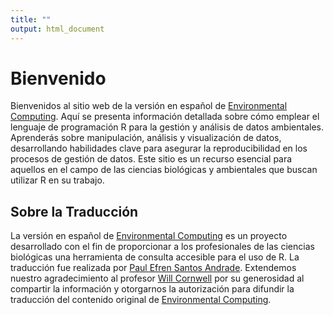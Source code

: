 ```yaml
---
title: ""
output: html_document
---
```



# Bienvenido

Bienvenidos al sitio web de la versión en español de [Environmental Computing](https://environmentalcomputing.net/). Aquí se presenta información detallada sobre cómo emplear el lenguaje de programación R para la gestión y análisis de datos ambientales. Aprenderás sobre manipulación, análisis y visualización de datos, desarrollando habilidades clave para asegurar la reproducibilidad en los procesos de gestión de datos. Este sitio es un recurso esencial para aquellos en el campo de las ciencias biológicas y ambientales que buscan utilizar R en su trabajo.

## Sobre la Traducción

La versión en español de [Environmental Computing](https://environmentalcomputing.net/) es un proyecto desarrollado con el fin de proporcionar a los profesionales de las ciencias biológicas una herramienta de consulta accesible para el uso de R. La traducción fue realizada por [Paul Efren Santos Andrade](https://paulefrensa.netlify.app/). Extendemos nuestro agradecimiento al profesor [Will Cornwell](http://willcornwell.org/) por su generosidad al compartir la información y otorgarnos la autorización para difundir la traducción del contenido original de [Environmental Computing](https://environmentalcomputing.net/).


